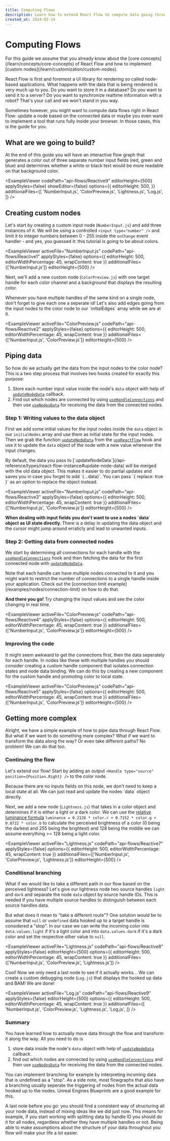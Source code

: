 ```yaml
---
title: Computing Flows
description: Learn how to extend React Flow to compute data going through flow graphs.
created_at: 2024-02-14
---
```


# Computing Flows


<Callout type="info">
  For this guide we assume that you already know about the [core
  concepts](/learn/concepts/core-concepts) of React Flow and how to implement
  [custom nodes](/learn/customization/custom-nodes).
</Callout>

React Flow is first and foremost a UI library for rendering so called node-based applications. What happens with the data that is being rendered is very much up to you. Do you want to store it in a database? Do you want to send it to a server? Do you want to synchronize realtime information with a robot? That's your call and we won't stand in you way.

Sometimes however, you might want to compute data flows right in React Flow: update a node based on the connected data or maybe you even want to implement a tool that runs fully inside your browser. In those cases, this is the guide for you.

## What are we going to build?

At the end of this guide you will have an interactive flow graph that generates a color out of three separate number input fields (red, green and blue) and determines whether a white or black text would be more readable on that background color.

<ExampleViewer
  codePath="api-flows/Reactive9"
  editorHeight={500}
  applyStyles={false}
  showEditor={false}
  options={{
    editorHeight: 500,
  }}
  additionalFiles={[
    'NumberInput.js',
    'ColorPreview.js',
    'Lightness.js',
    'Log.js',
  ]}
/>

## Creating custom nodes

Let's start by creating a custom input node (`NumberInput.js`) and add three instances of it. We will be using a controlled `<input type="number" />` and limit it to integer numbers between 0 - 255 inside the `onChange` event handler - and yes, you guessed it: this tutorial is going to be about colors.


<ExampleViewer
  activeFile="NumberInput.js"
  codePath="api-flows/Reactive1"
  applyStyles={false}
  options={{ editorHeight: 500, editorWidthPercentage: 45, wrapContent: true }}
  additionalFiles={['NumberInput.js']}
  editorHeight={500}
/>

Next, we'll add a new custom node (`ColorPreview.js`) with one target handle for each color channel and a background that displays the resulting color.

<Callout type="info">
  Whenever you have multiple handles of the same kind on a single node, don't
  forget to give each one a seperate id!
</Callout>
Let's also add edges going from the input nodes to the color node to our `initialEdges`
array while we are at it.

<ExampleViewer
  activeFile="ColorPreview.js"
  codePath="api-flows/Reactive2"
  applyStyles={false}
  options={{ editorHeight: 500, editorWidthPercentage: 45, wrapContent: true }}
  additionalFiles={['NumberInput.js', 'ColorPreview.js']}
  editorHeight={500}
/>

## Piping data

So how do we actually get the data from the input nodes to the color node? This is a two step process that involves two hooks created for exactly this purpose:

1. Store each number input value inside the node's `data` object with help of [`updateNodeData`](/api-reference/types/react-flow-instance#update-node-data) callback.
2. Find out which nodes are connected by using [`useHandleConnections`](/api-reference/hooks/use-handle-connections) and then use [`useNodesData`](/api-reference/hooks/use-nodes-data) for receiving the data from the connected nodes.

### Step 1: Writing values to the data object

First we add some initial values for the input nodes inside the `data` object in our `initialNodes` array and use them as initial state for the input nodes.
Then we grab the function [`updateNodeData`](/api-reference/types/react-flow-instance#update-node-data) from the [`useReactFlow`](/api-reference/hooks/use-react-flow) hook and use it to update the `data` object of the node with a new value whenever the input changes.

<Callout type="info">
By default, the data you pass to [`updateNodeData`](/api-reference/types/react-flow-instance#update-node-data) will be merged with the old data object. This makes it easier to do partial updates and saves you in case you forget to add `{...data}`. You can pass `{ replace: true }` as an option to replace the object instead.
</Callout>

<ExampleViewer
  activeFile="NumberInput.js"
  codePath="api-flows/Reactive3"
  applyStyles={false}
  options={{ editorHeight: 500, editorWidthPercentage: 45, wrapContent: true }}
  additionalFiles={['NumberInput.js', 'ColorPreview.js']}
  editorHeight={500}
/>

<Callout type="warning">
  <b>
    When dealing with input fields you don't want to use a nodes `data` object
    as UI state directly.
  </b>
  There is a delay in updating the data object and the cursor might jump around erraticly
  and lead to unwanted inputs.
</Callout>

### Step 2: Getting data from connected nodes

We start by determining all connections for each handle with the [`useHandleConnections`](/api-reference/hooks/use-handle-connections) hook and then fetching the data for the first connected node with [`updateNodeData`](/api-reference/types/react-flow-instance#update-node-data).

<Callout type="info">
  Note that each handle can have multiple nodes connected to it and you might
  want to restrict the number of connections to a single handle inside your
  application. Check out the [connection limit
  example](/examples/nodes/connection-limit) on how to do that.
</Callout>

<b>And there you go!</b> Try changing the input values and see the color changing
in real time.

<ExampleViewer
  activeFile="ColorPreview.js"
  codePath="api-flows/Reactive4"
  applyStyles={false}
  options={{ editorHeight: 500, editorWidthPercentage: 45, wrapContent: true }}
  additionalFiles={['NumberInput.js', 'ColorPreview.js']}
  editorHeight={500}
/>

### Improving the code

It might seem awkward to get the connections first, then the data seperately for each handle. In nodes like these with multiple handles you should consider creating a custom handle component that isolates connection states and node data binding. We can do this by creating a new component for the custom handle and promoting color to local state.

<ExampleViewer
  activeFile="ColorPreview.js"
  codePath="api-flows/Reactive5"
  applyStyles={false}
  options={{ editorHeight: 500, editorWidthPercentage: 45, wrapContent: true }}
  additionalFiles={['NumberInput.js', 'ColorPreview.js']}
  editorHeight={500}
/>

## Getting more complex

Alright, we have a simple example of how to pipe data through React Flow. But what if we want to do something more complex? What if we want to transform the data along the way? Or even take different paths? No problem! We can do that too.

### Continuing the flow

Let's extend our flow! Start by adding an output `<Handle type="source" position={Position.Right} />` to the color node.

<Callout type="info">
  Because there are no inputs fields on this node, we don't need to keep a local
  state at all. We can just read and update the nodes `data` object directly.
</Callout>

Next, we add a new node (`Lightness.js`) that takes in a color object and determines if it is either a light or a dark color. We can use the [relative luminance formula](https://en.wikipedia.org/wiki/Relative_luminance#Relative_luminance_and_%22gamma_encoded%22_colorspaces)
`luminance = 0.2126 * color.r + 0.7152 * color.g + 0.0722 * color.b`
to calculate the perceived brightness of a color (0 being the darkest and 255 being the brightest) and 128 being the middle we can assume everything >= 128 being a light color.

<ExampleViewer
  activeFile="Lightness.js"
  codePath="api-flows/Reactive7"
  applyStyles={false}
  options={{ editorHeight: 500, editorWidthPercentage: 45, wrapContent: true }}
  additionalFiles={['NumberInput.js', 'ColorPreview.js', 'Lightness.js']}
  editorHeight={500}
/>

### Conditional branching

What if we would like to take a different path in our flow based on the perceived lightness? Let's give our lightness node two source handles `light` and `dark` and separate the node `data` object by source handle IDs. This is needed if you have multiple source handles to distinguish between each source handles data.

But what does it mean to "take a different route"? One solution would be to assume that `null` or `undefined` data hooked up to a target handle is considered a "stop". In our case we can write the incoming color into `data.values.light` if it's a light color and into `data.values.dark` if it's a dark color and set the respective other value to `null`.

<ExampleViewer
  activeFile="Lightness.js"
  codePath="api-flows/Reactive8"
  applyStyles={false}
  editorHeight={500}
  options={{ editorHeight: 500, editorWidthPercentage: 45, wrapContent: true }}
  additionalFiles={['NumberInput.js', 'ColorPreview.js', 'Lightness.js']}
/>

Cool! Now we only need a last node to see if it actually works... We can create a custom debugging node (`Log.js`) that displays the hooked up data and BAM! We are done!

<ExampleViewer
  activeFile="Log.js"
  codePath="api-flows/Reactive9"
  applyStyles={false}
  editorHeight={500}
  options={{ editorHeight: 500, editorWidthPercentage: 45, wrapContent: true }}
  additionalFiles={[
    'NumberInput.js',
    'ColorPreview.js',
    'Lightness.js',
    'Log.js',
  ]}
/>

### Summary

You have learned how to actually move data through the flow and transform it along the way.
All you need to do is

1. store data inside the node's `data` object with help of [`updateNodeData`](/api-reference/types/react-flow-instance#update-node-data) callback.
2. find out which nodes are connected by using [`useHandleConnections`](/api-reference/hooks/use-handle-connections) and then use [`useNodesData`](/api-reference/hooks/use-nodes-data) for receiving the data from the connected nodes.

You can implement branching for example by interpreting incoming data that is undefined as a "stop". As a side note, most flowgraphs that also have a branching usually seperate the triggering of nodes from the actual data hooked up to the nodes. Unreal Engines Blueprints are a good example for this.

<Callout type="info">
  A last note before you go: you should find a consistent way of structuring all
  your node data, instead of mixing ideas like we did just now. This means for
  example, if you start working with splitting data by handle ID you should do
  it for all nodes, regardless whether they have multiple handles or not. Being
  able to make assumptions about the structure of your data throughout you flow
  will make your life a lot easier.
</Callout>
